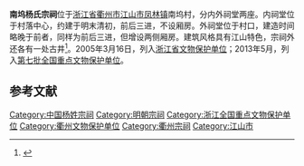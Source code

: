 {{文物保护单位
| 级别 = 全国
| 图片 = 
| 名称 = 南坞杨氏宗祠
| 子项 = 
| 编号 = 7-1014-3-312
| 分类 = 古建筑
| 时代 = [[明朝|明]]至[[清朝|清]]
| 所在 = [[浙江省|浙江省]][[江山市|江山市]]
| 登录 = 2013年3月
| Cat = 浙江全国重点文物保护单位
}}

'''南坞杨氏宗祠'''位于[[浙江省|浙江省]][[衢州市|衢州市]][[江山市|江山市]][[凤林镇_(江山市)|凤林镇]]南坞村，分内外祠堂两座。内祠堂位于村落中心，约建于明末清初，前后三进，不设厢房。外祠堂位于村口，建造时间略晚于前者，同样为前后三进，但增设两侧厢房。建筑风格具有江山特色，宗祠外还各有一处古井<ref>{{cite web |url=http://www.zjww.gov.cn/unit/2006-03-01/55725642.shtml |language= |title=南坞杨氏宗祠 |publisher=浙江省文物局 |date= |accessdate= |archive-url=https://web.archive.org/web/20130630072422/http://www.zjww.gov.cn/unit/2006-03-01/55725642.shtml |archive-date=2013-06-30 |dead-url=yes }}</ref>。2005年3月16日，列入[[浙江省文物保护单位|浙江省文物保护单位]]；2013年5月，列入[[第七批全国重点文物保护单位|第七批全国重点文物保护单位]]。



==参考文献==
{{reflist}}
{{浙江全国重点文物保护单位}}
[[Category:中国杨姓宗祠|Category:中国杨姓宗祠]]
[[Category:明朝宗祠|Category:明朝宗祠]]
[[Category:浙江全国重点文物保护单位|Category:浙江全国重点文物保护单位]]
[[Category:衢州文物保护单位|Category:衢州文物保护单位]]
[[Category:衢州宗祠|Category:衢州宗祠]]
[[Category:江山市|Category:江山市]]